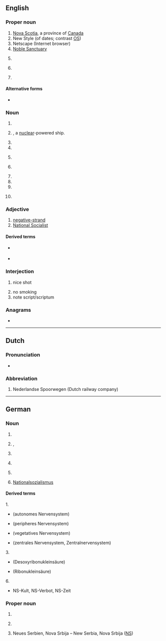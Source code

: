 {{also|Appendix:Variations of "ns"}}
==English==

===Proper noun===
{{en-proper noun}}

# [[Nova Scotia]], a province of [[Canada]]
# New Style (of dates; contrast [[OS]])
# Netscape (Internet browser)
# [[Noble Sanctuary]]
# {{lb|en|rail}} {{w|Norfolk Southern Railway|Norfolk Southern (Railroad)}}
# {{lb|en|rail}} {{initialism of|{{l|nl|Nederlands|Nederlandse}} {{l|nl|spoorweg|Spoorwegen}}|lang=en}} {{gloss|Dutch Railways}}
# {{lb|en|Malaysia}} {{initialism of|lang=en|Negeri Sembilan|nodot=1}}

====Alternative forms====
* {{l|en|N.S.}} {{q|Nova Scotia|New Style}}

===Noun===
{{head|en|noun}}

# {{initialism of|nervous system|lang=en}}
# {{initialism of|en|nuclear ship|nodot=1}}, a [[nuclear]]-powered ship.
# {{initialism of|[[native speaker]]|lang=en}}
# {{initialism of|[[neutron star]]|lang=en}}
# {{lb|en|Ireland|usually as part of a name}} {{initialism of|[[w:National school|National School]]|lang=en}}
# {{lb|en|informal}} {{initialism of|w:NATO state|lang=en}}
# {{initialism of|no show|lang=en}}
# {{initialism of|namespace|lang=en}}
# {{initialism of|{{w|Nintendo Switch}}|lang=en}}
# {{lb|en|politics, Internet slang}} {{initialism of|lang=en|National Socialism|nodot=1}}

===Adjective===
{{head|en|adjective}}

# [[negative-strand]]
# [[National Socialist]]

====Derived terms====
{{sense|negative-strand}}
* {{l|en|NNS}} {{gloss|[[nonsegmented]] [[negative]]-[[strand]]}}
* {{l|en|NS RNA virus}} {{gloss|[[negative-strand RNA virus]]}}

===Interjection===
{{en-interj}}

# {{lb|en|video games|first-person shooters}} nice shot
# no smoking
# note script/scriptum

===Anagrams===
* {{anagrams|en|a=ns|S/N|SN|Sn|sn}}

----

==Dutch==

===Pronunciation===
* {{audio|Nl-NS.ogg|audio|lang=nl}}

===Abbreviation===
{{rfc-header|Abbreviation}}
{{head|nl|abbreviation}}

# {{lb|nl|rail transport}} Nederlandse Spoorwegen (Dutch railway company)

----

==German==

===Noun===
{{head|de|noun}}

# {{abbreviation of|[[Nervensystem]]||nervous system ([[NS#English|NS]])|lang=de}}
# {{abbreviation of|[[Nachsatz]]|lang=de}}, {{abbreviation of|[[Nachschrift]]|lang=de}}
# {{abbreviation of|[[Nukleinsäure]]|lang=de}}
# {{abbreviation of|[[Nebensatz]]|lang=de}} {{q|contrast ''[[Hauptsatz]]'', [[HS]]}}
# {{lb|de|mathematics}} {{abbreviation of|[[Nullstelle]]|lang=de}}
# [[Nationalsozialismus]]

====Derived terms====
1.
* {{l|de|ANS}} (autonomes Nervensystem)
* {{l|de|PNS}} (peripheres Nervensystem)
* {{l|de|VNS}} (vegetatives Nervensystem)
* {{l|de|ZNS}} (zentrales Nervensystem, Zentralnervensystem)
3.
* {{l|de|DNS}} (Desoxyribonukleinsäure)
* {{l|de|RNS}} (Ribonukleinsäure)
6.
* NS-Kult, NS-Verbot, NS-Zeit<!-- less common: NS-Paranoia, NS-Schuldkult -->

===Proper noun===
{{head|de|proper noun}}

# {{abbreviation of|[[Niederschlesien]]||[[Lower Silesia]]|lang=de}}
# {{lb|de|now|informal}} {{abbreviation of|[[Niedersachsen]]||[[Lower Saxony]]|lang=de}} {{q|compare the official abbreviation [[NI]]}}
# Neues Serbien, Nova Srbija – New Serbia, Nova Srbija ([[NS#English|NS]])